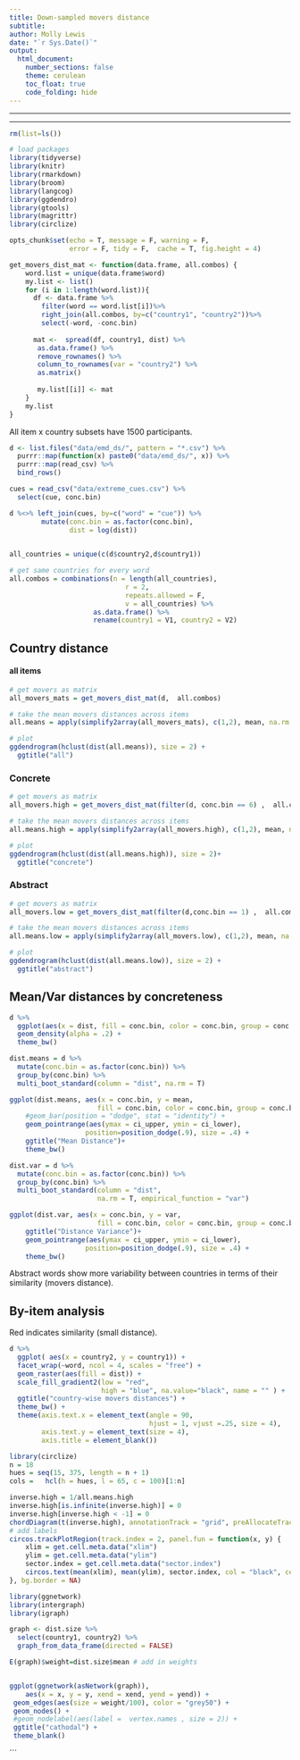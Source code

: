 ```yaml
---
title: Down-sampled movers distance 
subtitle: 
author: Molly Lewis 
date: "`r Sys.Date()`"
output: 
  html_document:
    number_sections: false
    theme: cerulean
    toc_float: true
    code_folding: hide
---
```

  
******
******

```r
rm(list=ls())

# load packages
library(tidyverse) 
library(knitr)
library(rmarkdown)
library(broom)
library(langcog)
library(ggdendro)
library(gtools)
library(magrittr)
library(circlize)

opts_chunk$set(echo = T, message = F, warning = F, 
               error = F, tidy = F,  cache = T, fig.height = 4)

get_movers_dist_mat <- function(data.frame, all.combos) {
    word.list = unique(data.frame$word)
    my.list <- list()
    for (i in 1:length(word.list)){
      df <- data.frame %>%
        filter(word == word.list[i])%>%
        right_join(all.combos, by=c("country1", "country2"))%>%
        select(-word, -conc.bin)
    
      mat <-  spread(df, country1, dist) %>%
       as.data.frame() %>%
       remove_rownames() %>%
       column_to_rownames(var = "country2") %>%
       as.matrix()
      
       my.list[[i]] <- mat
    }
    my.list
}
```  

All item x country subsets have 1500 participants.
```r
d <- list.files("data/emd_ds/", pattern = "*.csv") %>%
  purrr::map(function(x) paste0("data/emd_ds/", x)) %>% 
  purrr::map(read_csv) %>% 
  bind_rows() 

cues = read_csv("data/extreme_cues.csv") %>%
  select(cue, conc.bin)

d %<>% left_join(cues, by=c("word" = "cue")) %>%
        mutate(conc.bin = as.factor(conc.bin),
               dist = log(dist)) 
        

all_countries = unique(c(d$country2,d$country1))

# get same countries for every word
all.combos = combinations(n = length(all_countries), 
                             r = 2, 
                             repeats.allowed = F, 
                             v = all_countries) %>%
                     as.data.frame() %>%
                     rename(country1 = V1, country2 = V2)
```

## Country distance{.tabset}
#### all items 
```r
# get movers as matrix
all_movers_mats = get_movers_dist_mat(d,  all.combos)

# take the mean movers distances across items
all.means = apply(simplify2array(all_movers_mats), c(1,2), mean, na.rm = T)

# plot
ggdendrogram(hclust(dist(all.means)), size = 2) +
  ggtitle("all")
```

### Concrete
```r
# get movers as matrix
all_movers.high = get_movers_dist_mat(filter(d, conc.bin == 6) ,  all.combos)

# take the mean movers distances across items
all.means.high = apply(simplify2array(all_movers.high), c(1,2), mean, na.rm = T)

# plot
ggdendrogram(hclust(dist(all.means.high)), size = 2)+
  ggtitle("concrete")
```

### Abstract
```r
# get movers as matrix
all_movers.low = get_movers_dist_mat(filter(d,conc.bin == 1) ,  all.combos)

# take the mean movers distances across items
all.means.low = apply(simplify2array(all_movers.low), c(1,2), mean, na.rm = T)

# plot
ggdendrogram(hclust(dist(all.means.low)), size = 2) +
  ggtitle("abstract")
```

## Mean/Var distances by concreteness
```r

d %>%
  ggplot(aes(x = dist, fill = conc.bin, color = conc.bin, group = conc.bin), ) +
  geom_density(alpha = .2) +
  theme_bw()
```

```r
dist.means = d %>%
  mutate(conc.bin = as.factor(conc.bin)) %>%
  group_by(conc.bin) %>%
  multi_boot_standard(column = "dist", na.rm = T)

ggplot(dist.means, aes(x = conc.bin, y = mean,
                      fill = conc.bin, color = conc.bin, group = conc.bin)) +
    #geom_bar(position = "dodge", stat = "identity") +
    geom_pointrange(aes(ymax = ci_upper, ymin = ci_lower), 
                   position=position_dodge(.9), size = .4) +
    ggtitle("Mean Distance")+
    theme_bw() 

dist.var = d %>%
  mutate(conc.bin = as.factor(conc.bin)) %>%
  group_by(conc.bin) %>%
  multi_boot_standard(column = "dist", 
                      na.rm = T, empirical_function = "var")

ggplot(dist.var, aes(x = conc.bin, y = var,
                      fill = conc.bin, color = conc.bin, group = conc.bin)) +
    ggtitle("Distance Variance")+
    geom_pointrange(aes(ymax = ci_upper, ymin = ci_lower), 
                   position=position_dodge(.9), size = .4) +
    theme_bw() 
```

Abstract words show more variability between countries in terms of their similarity (movers distance).

## By-item analysis

Red indicates similarity (small distance).
```r
d %>%
  ggplot( aes(x = country2, y = country1)) +
  facet_wrap(~word, ncol = 4, scales = "free") +
  geom_raster(aes(fill = dist)) +
  scale_fill_gradient2(low = "red", 
                       high = "blue", na.value="black", name = "" ) +
  ggtitle("country-wise movers distances") +
  theme_bw() +
  theme(axis.text.x = element_text(angle = 90, 
                                   hjust = 1, vjust =.25, size = 4),
        axis.text.y = element_text(size = 4),
        axis.title = element_blank())

```

```r
library(circlize)
n = 18
hues = seq(15, 375, length = n + 1)
cols =   hcl(h = hues, l = 65, c = 100)[1:n]

inverse.high = 1/all.means.high
inverse.high[is.infinite(inverse.high)] = 0
inverse.high[inverse.high < -1] = 0
chordDiagram(t(inverse.high), annotationTrack = "grid", preAllocateTracks = 1, grid.col = cols, col = "grey", directional = 0)
# add labels
circos.trackPlotRegion(track.index = 2, panel.fun = function(x, y) {
    xlim = get.cell.meta.data("xlim")
    ylim = get.cell.meta.data("ylim")
    sector.index = get.cell.meta.data("sector.index")
    circos.text(mean(xlim), mean(ylim), sector.index, col = "black", cex = 0.6, facing = "outside", niceFacing = TRUE)
}, bg.border = NA)

```

```r
library(ggnetwork)
library(intergraph)
library(igraph)

graph <- dist.size %>%
  select(country1, country2) %>%
  graph_from_data_frame(directed = FALSE) 

E(graph)$weight=dist.size$mean # add in weights


ggplot(ggnetwork(asNetwork(graph)), 
    aes(x = x, y = y, xend = xend, yend = yend)) +
 geom_edges(aes(size = weight/100), color = "grey50") +
 geom_nodes() +
 #geom_nodelabel(aes(label =  vertex.names , size = 2)) +
 ggtitle("cathodal") +
 theme_blank()


```














```
